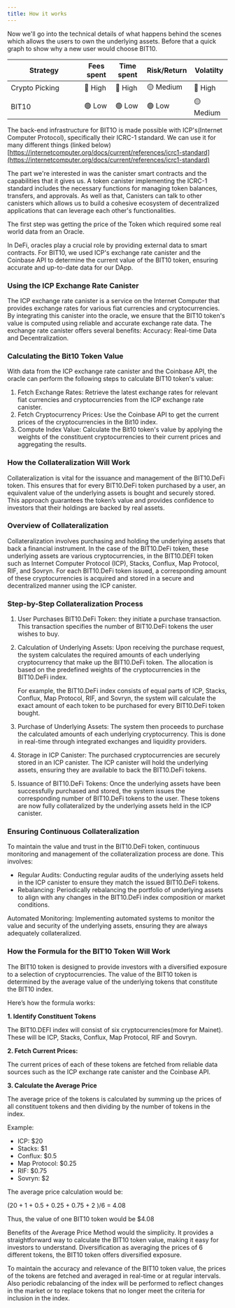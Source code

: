 ```yaml
---
title: How it works
---
```


Now we'll go into the technical details of what happens behind the scenes which allows the users to own the underlying assets. Before that a quick graph to show why a new user would choose BIT10.

<table><thead><tr><th width="152">Strategy</th><th>Fees spent</th><th>Time spent</th><th>Risk/Return</th><th>Volatilty</th></tr></thead><tbody><tr><td>Crypto Picking</td><td>🔴 High</td><td>🔴 High</td><td>🟡 Medium</td><td>🔴 High</td></tr><tr><td>BIT10</td><td>🟢 Low</td><td>🟢 Low</td><td>🟢 Low</td><td>🟡 Medium</td></tr></tbody></table>

The back-end infrastructure for BIT1O is made possible with ICP's(Internet Computer Protocol), specifically their ICRC-1 standard. We can use it for many different things (linked below)
[https://internetcomputer.org/docs/current/references/icrc1-standard](https://internetcomputer.org/docs/current/references/icrc1-standard)

The part we're interested in was the canister smart contracts and the capabilities that it gives us. A token canister implementing the ICRC-1 standard includes the necessary functions for managing token balances, transfers, and approvals. As well as that, Canisters can talk to other canisters which allows us to build a cohesive ecosystem of decentralized applications that can leverage each other's functionalities.

The first step was getting the price of the Token which required some real world data from an Oracle.

In DeFi, oracles play a crucial role by providing external data to smart contracts. For BIT10, we used ICP's exchange rate canister and the Coinbase API to determine the current value of the BIT10 token, ensuring accurate and up-to-date data for our DApp.

### **Using the ICP Exchange Rate Canister**

The ICP exchange rate canister is a service on the Internet Computer that provides exchange rates for various fiat currencies and cryptocurrencies. By integrating this canister into the oracle, we ensure that the BIT10 token's value is computed using reliable and accurate exchange rate data. The exchange rate canister offers several benefits: Accuracy: Real-time Data and Decentralization.

### **Calculating the Bit10 Token Value**

With data from the ICP exchange rate canister and the Coinbase API, the oracle can perform the following steps to calculate BIT10 token's value:

1. Fetch Exchange Rates: Retrieve the latest exchange rates for relevant fiat currencies and cryptocurrencies from the ICP exchange rate canister.
2. Fetch Cryptocurrency Prices: Use the Coinbase API to get the current prices of the cryptocurrencies in the Bit10 index.
3. Compute Index Value: Calculate the Bit10 token's value by applying the weights of the constituent cryptocurrencies to their current prices and aggregating the results.

### **How the Collateralization Will Work**

Collateralization is vital for the issuance and management of the BIT10.DeFi token. This ensures that for every BIT10.DeFi token purchased by a user, an equivalent value of the underlying assets is bought and securely stored. This approach guarantees the token’s value and provides confidence to investors that their holdings are backed by real assets.

### **Overview of Collateralization**

Collateralization involves purchasing and holding the underlying assets that back a financial instrument. In the case of the BIT10.DeFi token, these underlying assets are various cryptocurrencies, in the BIT10.DEFI token such as Internet Computer Protocol (ICP), Stacks, Conflux, Map Protocol, RIF, and Sovryn. For each BIT10.DeFi token issued, a corresponding amount of these cryptocurrencies is acquired and stored in a secure and decentralized manner using the ICP canister.

### **Step-by-Step Collateralization Process**

1. User Purchases BIT10.DeFi Token: they initiate a purchase transaction. This transaction specifies the number of BIT10.DeFi tokens the user wishes to buy.
2. Calculation of Underlying Assets: Upon receiving the purchase request, the system calculates the required amounts of each underlying cryptocurrency that make up the BIT10.DeFi token. The allocation is based on the predefined weights of the cryptocurrencies in the BIT10.DeFi index.

   For example, the BIT10.DeFi index consists of equal parts of ICP, Stacks, Conflux, Map Protocol, RIF, and Sovryn, the system will calculate the exact amount of each token to be purchased for every BIT10.DeFi token bought.
3. Purchase of Underlying Assets: The system then proceeds to purchase the calculated amounts of each underlying cryptocurrency. This is done in real-time through integrated exchanges and liquidity providers.
4. Storage in ICP Canister: The purchased cryptocurrencies are securely stored in an ICP canister.  The ICP canister will hold the underlying assets, ensuring they are available to back the BIT10.DeFi tokens.
5. Issuance of BIT10.DeFi Tokens: Once the underlying assets have been successfully purchased and stored, the system issues the corresponding number of BIT10.DeFi tokens to the user. These tokens are now fully collateralized by the underlying assets held in the ICP canister.

### **Ensuring Continuous Collateralization**

To maintain the value and trust in the BIT10.DeFi token, continuous monitoring and management of the collateralization process are done. This involves:

* Regular Audits: Conducting regular audits of the underlying assets held in the ICP canister to ensure they match the issued BIT10.DeFi tokens.
* Rebalancing: Periodically rebalancing the portfolio of underlying assets to align with any changes in the BIT10.DeFi index composition or market conditions.

Automated Monitoring: Implementing automated systems to monitor the value and security of the underlying assets, ensuring they are always adequately collateralized.

### **How the Formula for the BIT10 Token Will Work**

The BIT10 token is designed to provide investors with a diversified exposure to a selection of cryptocurrencies. The value of the BIT10 token is determined by the average value of the underlying tokens that constitute the BIT10 index.

Here’s how the formula works:

**1\. Identify Constituent Tokens**

The BIT10.DEFI index will consist of six cryptocurrencies(more for Mainet). These will be ICP, Stacks, Conflux, Map Protocol, RIF and Sovryn.

**2\. Fetch Current Prices:**

&#x20;The current prices of each of these tokens are fetched from reliable data sources such as the ICP exchange rate canister and the Coinbase API.&#x20;

**3\. Calculate the Average Price**

The average price of the tokens is calculated by summing up the prices of all constituent tokens and then dividing by the number of tokens in the index.

Example:

- ICP: $20
- Stacks: $1
- Conflux: $0.5
- Map Protocol: $0.25
- RIF: $0.75
- Sovryn: $2

The average price calculation would be:

(20 + 1 + 0.5 + 0.25 + 0.75 + 2 )/6 = 4.08

Thus, the value of one BIT10 token would be $4.08

Benefits of the Average Price Method would the simplicity. It provides a straightforward way to calculate the BIT10 token value, making it easy for investors to understand. Diversification as averaging the prices of 6 different tokens, the BIT10 token offers diversified exposure.

To maintain the accuracy and relevance of the BIT10 token value, the prices of the  tokens are fetched and averaged in real-time or at regular intervals. Also periodic rebalancing of the index will be performed to reflect changes in the market or to replace tokens that no longer meet the criteria for inclusion in the index.
